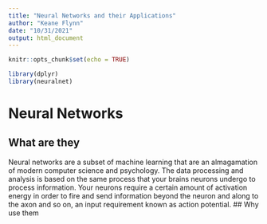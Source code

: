 ```yaml
---
title: "Neural Networks and their Applications"
author: "Keane Flynn"
date: "10/31/2021"
output: html_document
---
```


```r
knitr::opts_chunk$set(echo = TRUE)
```

```r
library(dplyr)
library(neuralnet)
```

# Neural Networks

##  What are they
Neural networks are a subset of machine learning that are an almagamation of modern computer science and psychology. The data processing and analysis is based on the same process that your brains neurons undergo to  process information. Your neurons require a certain amount of activation energy in order to fire and send information beyond the neuron and along to the axon and so on, an input requirement known as action potential. 
## Why use them